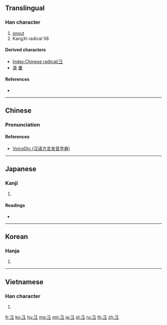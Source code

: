 {{also|彑|ヨ}}
==Translingual==
{{stroke order|type=animate}}

===Han character===
{{Han char|rn=58|rad=彐|as=00|sn=3|four=|canj=NMM,SM,XSM}}

# [[snout]]
# KangXi radical 58

====Derived characters====
* [[Index:Chinese radical/彐]] {{qualifier|generally – some use 彑 form instead}}
* [[录]] [[彚]]

====References====
* {{Han ref|kx=0362.040|dkj=09908|dj=0680.110|hdz=20960.090|uh=5F50|ud=24400}}

----

==Chinese==
{{zh-forms}}

===Pronunciation===
{{zh-pron
|m=jì
|c=gai3
|h=pfs=kì
|mn=kè
|w=
|mc=y
|oc=
|ma=|ma2=
|cat=n
}}

====References====
* [http://cn.voicedic.com/ VoiceDic (汉语方言发音字典)]

----

==Japanese==

===Kanji===
{{ja-kanji|grade=|rs=彐00}}

# {{defn|lang=ja|sort=彐00}}

====Readings====
* {{ja-readings|on=[[けい]] (kei)|kun=[[けいがしら]] (keigashira)}}

----

==Korean==

===Hanja===
{{ko-hanja|hangeul=계|rv=gye|mr=kye|y=kyey|eumhun=}}

# {{defn|lang=ko|sort=彐00}}

----

==Vietnamese==

===Han character===
{{vi-readings|rs=彐00|hanviet=[[ký]], [[kệ]], [[kẹ]], [[kí]]}}

# {{defn|lang=vi|sort=彐00}}

[[Category:CJKV radicals| ]]

[[fr:彐]]
[[ko:彐]]
[[hu:彐]]
[[mg:彐]]
[[mn:彐]]
[[ja:彐]]
[[pl:彐]]
[[ru:彐]]
[[th:彐]]
[[zh:彐]]